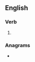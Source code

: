 ==English==

===Verb===
{{head|en|present participle}}

# {{present participle of|give out|lang=en|nocat=1}}

===Anagrams===
* {{anagrams|en|outgiving}}